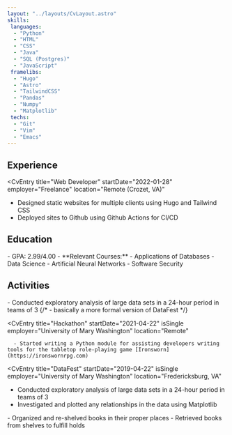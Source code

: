 ```yaml
---
layout: "../layouts/CvLayout.astro"
skills:
 languages:
  - "Python"
  - "HTML"
  - "CSS"
  - "Java"
  - "SQL (Postgres)"
  - "JavaScript"
 framelibs:
  - "Hugo"
  - "Astro"
  - "TailwindCSS"
  - "Pandas"
  - "Numpy"
  - "Matplotlib"
 techs:
  - "Git"
  - "Vim"
  - "Emacs"
---
```



## Experience
<div class="my-2.5">

<CvEntry
  title="Sales Associate"
  startDate="2024-06-18"
  employer="Dollar General"
  location="Crozet, VA"
  />

<CvEntry
  title="Web Developer"
  startDate="2022-01-28"
  employer="Freelance"
  location="Remote (Crozet, VA)"
  >
  - Designed static websites for multiple clients using Hugo and Tailwind CSS
  - Deployed sites to Github using Github Actions for CI/CD
  </CvEntry>
</div>

## Education
<div class="my-2.5">
<CvEntry
  title="BS, Computer Science"
  startDate="2017-08-22"
  endDate="2021-05-09"
  employer="University of Mary Washington"
  location="Fredericksburg, VA"
  >
  - GPA: 2.99/4.00 
  - **Relevant Courses:** 
    - Applications of Databases 
    - Data Science 
    - Artificial Neural Networks 
    - Software Security
</CvEntry>
</div>




## Activities
<div class="my-2.5">
<CvEntry
  title="DataThon"
  startDate="2021-04-22"
  isSingle
  employer="University of Mary Washington"
  location="Fredericksburg, VA"
  >
  - Conducted exploratory analysis of large data sets in a 24-hour period in teams of 3
  {/* - basically a more formal version of DataFest */}
</CvEntry>

<CvEntry
  title="Hackathon"
  startDate="2021-04-22"
  isSingle
  employer="University of Mary Washington"
  location="Remote"
  >
      - Started writing a Python module for assisting developers writing tools for the tabletop role-playing game [Ironsworn](https://ironswornrpg.com)
</CvEntry>

<CvEntry
  title="DataFest"
  startDate="2019-04-22"
  isSingle
  employer="University of Mary Washington"
  location="Fredericksburg, VA"
  >
  - Conducted exploratory analysis of large data sets in a 24-hour period in teams of 3
  - Investigated and plotted any relationships in the data using Matplotlib
</CvEntry>
<CvEntry
  title="Volunteer"
  startDate="2014-07-14" 
  endDate="2017-07-17"
  employer="Crozet Library"
  location="Crozet, VA"
  >
  - Organized and re-shelved books in their proper places
  - Retrieved books from shelves to fulfill holds
</CvEntry>

  </div>